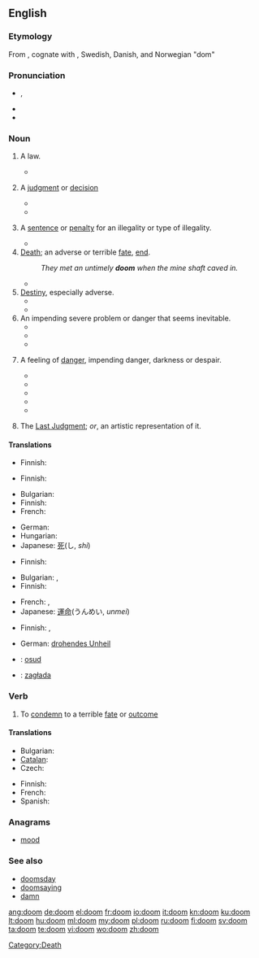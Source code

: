 {{also|Doom|dom|Dom|DOM|-dom}}
==English==

===Etymology===
From {{etyl|ang}} {{term|dom|dōm|[[judgement]]|lang=ang}}, cognate with {{etyl|non|-}} {{term|dómr|lang=non}}, Swedish, Danish, and Norwegian "dom"

===Pronunciation===
* {{IPA|/duːm/}}, {{SAMPA|/du:m/}}
* {{audio|en-us-doom.ogg|Audio (US)}}
* {{rhymes|uːm}}

===Noun===
{{en-noun|s|-}}

# {{countable|historical}} A law.
#* {{quote-book|author=Beatrice Adelaide Lees|title=Alfred the Great: the truth teller, maker of England, 848-899|page=211|year=1915|passage="What ye will not that other men should do unto you, that do ye not unto other men." "From this one '''doom'''," comments Alfred, "a man may bethink him how he should judge every one rightly: he needs no other '''doom'''book."}}
# {{countable|historical}} A [[judgment]] or [[decision]]
#* {{quote-book|title=[[w:Ancient law|Ancient Law]]|page=22|author=[[w:Henry James Sumner Maine|Henry Sumner Maine]]|year=1861|passage=Kings are spoken of as if they had a store of "Themistes" ready to hand for use; but it must be distinctly understood that they are not laws, but judgments, or, to take the exact Teutonic equivalent, "'''dooms'''."}}
#* {{quote-book|author=Beatrice Adelaide Lees|title=Alfred the Great: the truth teller, maker of England, 848-899|page=208|year=1915|passage=when Alfred in turn set himself to the task of stating and interpreting the law of his kingdom, there were already precedents for him to follow, in the written "'''dooms'''" (domas) of his predecessors, — themselves but a small portion of the still unwritten custom}}
# {{countable|historical}} A [[sentence]] or [[penalty]] for an illegality or type of illegality.
#* {{quote-book|title=An institute of the law of Scotland|page=989|author=John Erskine|co-authors=Sir George Mackenzie, James Ivory|year=1828|passage=Appeals were by our ancient law styled falsing of '''dooms'''. They were to be entered mmediately after '''doom''' or sentence was pronounced, }}
# [[death|Death]]; an adverse or terrible [[fate]], [[end]].
#: ''They met an untimely '''doom''' when the mine shaft caved in.''
#* {{quote-book|year=2009|title=Tangled lies|author=Anne Kristin Stuart|passage=The engines were rumbling, missing every now and then, and Rachel leaned back in her seat, prepared to meet her '''doom''' somewhere over the Pacific. At least there was a priest at hand -- maybe she could entice him to hear a final confession.}}
# [[destiny|Destiny]], especially adverse.
#* {{quote-journal|year=2007|volume=92|issue=4|page=495|title=Fustian Days: Book One: Sonic Goddam Boom|author=Billy Lee Brammer|journal=Southwest Review|passage="When should I expect him?" Roy said, resigned to his '''doom'''.}}
#* {{quote-journal|year=2009|date=December 11|volume=59|issue=8|page=4|title=Robin Hood|author=Karen Gormandy|passage="After he takes the throne, you will be arrested." / "You lie like your master, Carfax. Your '''doom''' is sealed."}}
# An impending severe problem or danger that seems inevitable.
#* {{quote-journal|year=2004|volume=89|issue=4|page=479|title=The Turpentine Still|author=Arthur Miller|journal=Southwest Review|passage=unlike Vincent, he wasn't quite taken in by the outbreak of hopefulness on all sides. After all, nothing about the tanks or the process had been resolved; an air of '''doom''' still hung undisturbed over the project.}}
#* {{quote-journal|year=2007|date=February|volume=71|issue=773|page=45|title=Tapestries in Oil|author=Bob Bahr|journal=American Artist|passage=Such paintings are inherently moody, and Elliott likes that-even as he carefully avoids dictating a specific mood. "Yesterday I painted the last light of the day-the trees looked pink, and the mountain's shadow was coming over them. It created a feeling of nostalgia... or impending '''doom'''... or still, quiet, peacefulness. It depends on the viewer's feelings about the scene, not just mine."}}
#* {{quote-news|year=2009|date=April 27|section=Sports|page=7C|title=After Lions^ gamble, lots of big men tapped|author=Nate Davis|work=USA Today|passage=Chung was the first of its four picks in Round 2. His arrival might spell '''doom''' for Rodney Harrison.}}
# {{rfv-sense|can "doom" be a feeling?}} A feeling of [[danger]], impending danger, darkness or despair.
#* {{quote-book|year=2006|title=Once upon a wedding night|author=Sophie Jordan|passage=She halted her pacing steps as the ugly significance of Nicholas Caulfield's pending arrival washed over her. Ruin. Destitution. '''Doom''' settled like a heavy stone in her chest.}}
#* {{quote-book|title=The Year the Lights Came on|page=204|author=Terry Kay|co-authors=William J. Scheick|year=2007|passage=Feeling '''doom''', as we learned in the beautiful folk language of blacks who knew the truth of it, began with a single unexpected oddity — a redbird out of season, hail out of cloudless skies, dogs cowering under the house}}
#* {{quote-book|title=Real Life Freedom|page=25|author=Beverly Fincham|year=2008|passage=I'm taking medications every day; never thinking I would be spiraling into nothing but a nightmare that made me feel '''doom'''.}}
#* {{quote-journal|year=2009|date=March|volume=122|issue=3|page=15|title=Forget the rules and make the leap|author=Deanna Roy|journal=Writer|passage=Then the smiling narrator filled me with '''doom''': I was expected to pull my own rip cord. I nearly fainted.}}
#* {{quote-news|title=What to do when it all goes right|work=San Francisco Chronicle|author=Mark Morford|date=July 20|year=2010‎|perhaps you do that most rare of things when reading the news: You grin, exhale, stop feeling '''doom''' in every crevasse and corner of your body.}}
# {{context|sometimes capitalized}} The [[Last Judgment]]; ''or'', an artistic representation of it.

====Translations====
{{trans-top|historical: law}}
{{trans-mid}}
{{trans-bottom}}

{{trans-top|historical: judgment or decision}}
* Finnish: {{t+|fi|tuomio}}
{{trans-mid}}
{{trans-bottom}}

{{trans-top|historical: sentence or penalty}}
* Finnish: {{t+|fi|tuomio}}
{{trans-mid}}
{{trans-bottom}}

{{trans-top|death}}
* Bulgarian: {{t|bg|гибел|f}}
* Finnish: {{t+|fi|kohtalo}}
* French: {{t+|fr|mort|f}}
{{trans-mid}}
* German: {{t+|de|Untergang|m}}
* Hungarian: {{t+|hu|végzet}}
* Japanese: [[死]](し, ''shi'')
{{trans-bottom}}

{{trans-top|destiny, especially adverse}}
* Finnish: {{t+|fi|kohtalo}}
{{trans-mid}}
{{trans-bottom}}

{{trans-top|impending severe problem}}
* Bulgarian: {{t|bg|орис|f}},  {{t|bg|участ|f}}
* Finnish: {{t+|fi|loppu}}
{{trans-mid}}
* French: {{t+|fr|ruine|f}},  {{t+|fr|perte|f}}
* Japanese: [[運命]](うんめい, ''unmei'')
{{trans-bottom}}

{{trans-top|feeling of danger}}
* Finnish: {{t-|fi|kuolemanpelko}}, {{t|fi|vaarantunne}}
{{trans-mid}}
* German: [[drohendes Unheil]] {{n}}
{{trans-bottom}}

{{trans-see|Last Judgment}}

{{checktrans-top}}
* {{ttbc|Czech}}: [[osud]] {{m}}
* {{ttbc|Polish}}: [[zagłada]]
{{trans-bottom}}

===Verb===
{{en-verb}}

# To [[condemn]] to a terrible [[fate]] or [[outcome]]

====Translations====
{{trans-top|to condemn to a terrible fate or outcome}}
* Bulgarian: {{t+|bg|обричам}}
* [[Catalan]]: {{t+|ca|damnar}}
* Czech: {{t-|cs|odsoudit}}
{{trans-mid}}
* Finnish: {{t+|fi|tuomita}}
* French: {{t+|fr|condamner}}
* Spanish: {{t-|es|condenar}}
{{trans-bottom}}

===Anagrams===
* [[mood]]

===See also===
* [[doomsday]]
* [[doomsaying]]
* [[damn#Verb|damn]]

[[Category:Death]]

[[ang:doom]]
[[de:doom]]
[[el:doom]]
[[fr:doom]]
[[io:doom]]
[[it:doom]]
[[kn:doom]]
[[ku:doom]]
[[lt:doom]]
[[hu:doom]]
[[ml:doom]]
[[my:doom]]
[[pl:doom]]
[[ru:doom]]
[[fi:doom]]
[[sv:doom]]
[[ta:doom]]
[[te:doom]]
[[vi:doom]]
[[wo:doom]]
[[zh:doom]]